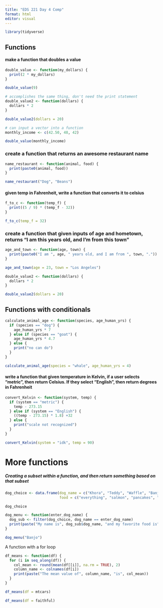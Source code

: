```yaml
---
title: "EDS 221 Day 4 Comp"
format: html
editor: visual
---
```


```r
library(tidyverse)
```

## Functions

#### make a function that doubles a value

```r
double_value <- function(my_dollars) {
  print(2 * my_dollars)
}

double_value(9)

# accomplishes the same thing, don't need the print statement
double_value2 <- function(dollars) {
  dollars * 2
}

double_value2(dollars = 20)
```

```r
# can input a vector into a function 
monthly_income <- c(42.50, 48, 42)

double_value(monthly_income)
```

### create a function that returns an awesome restaurant name

```r
name_restaurant <- function(animal, food) {
  print(paste0(animal, food))
}

name_restaurant("Dog", "Beans")
```

#### given temp in Fahrenheit, write a function that converts it to celsius

```r
f_to_c <- function(temp_f) {
  print((5 / 9) * (temp_f - 32))
}

f_to_c(temp_f = 32)
```

### create a function that given inputs of age and hometown, returns "I am this years old, and I'm from this town"

```r
age_and_town <- function(age, town) {
  print(paste0("I am ", age, " years old, and I am from ", town, "."))
}

age_and_town(age = 23, town = "Los Angeles")
```

```r
double_value2 <- function(dollars) {
  dollars * 2
}

double_value2(dollars = 20)
```

## Functions with conditionals

```r
calculate_animal_age <- function(species, age_human_yrs) {
  if (species == "dog") {
    age_human_yrs * 7
  } else if (species == "goat") {
    age_human_yrs * 4.7
  } else {
    print("no can do")
  }
}

calculate_animal_age(species = "whale", age_human_yrs = 4)
```

#### write a function that given temperature in Kelvin, if a user selects "metric", then return Celsius. If they select "English", then return degrees in Fahrenheit

```r
convert_Kelvin <- function(system, temp) {
  if (system == "metric") {
    temp - 273.15
  } else if (system == "English") {
    ((temp - 273.15) * 1.8) +32
  } else {
    print("scale not recognized")
  }
}

convert_Kelvin(system = "idk", temp = 90)
```

# More functions

##### Creating a subset within a function, and then return something based on that subset

```r
dog_choice <- data.frame(dog_name = c("Khora", "Teddy", "Waffle", "Banjo", "Tallie"),
                         food = c("everything", "salmon", "pancakes", "chicken", "enchiladas"))

dog_choice
```

```r
dog_menu <- function(enter_dog_name) {
  dog_sub <- filter(dog_choice, dog_name == enter_dog_name)
  print(paste("My name is", dog_sub$dog_name, "and my favorite food is", dog_sub$food))
}

dog_menu("Banjo")
```

A function with a for loop

```r
df_means <- function(df) {
  for (i in seq_along(df)) {
    col_mean <- round(mean(df[[i]], na.rm = TRUE), 2)
    column_name <- colnames(df[i])
    print(paste("The mean value of", column_name, "is", col_mean))
  }
}

df_means(df = mtcars)

df_means(df = faithful)
```
